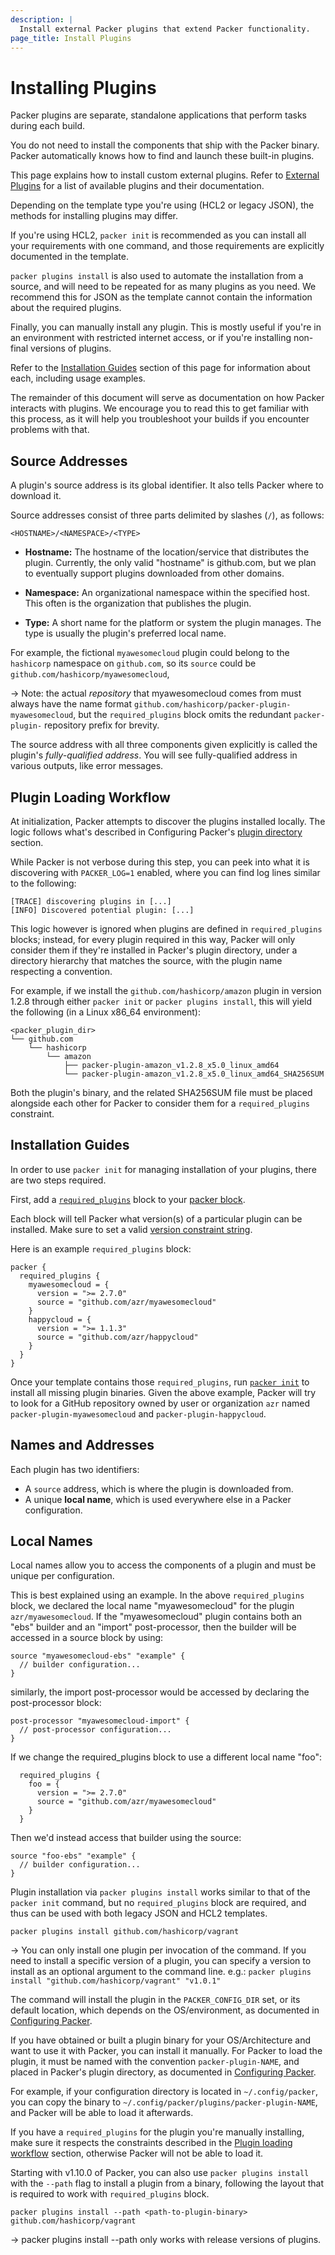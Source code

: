 ```yaml
---
description: |
  Install external Packer plugins that extend Packer functionality.
page_title: Install Plugins
---
```


# Installing Plugins

Packer plugins are separate, standalone applications that perform tasks during each build.

You do not need to install the components that ship with the Packer binary.
Packer automatically knows how to find and launch these built-in plugins.

This page explains how to install custom external plugins. Refer to [External Plugins](/packer/integrations) for a list of available plugins and their documentation.

Depending on the template type you're using (HCL2 or legacy JSON), the methods for installing plugins may differ.

If you're using HCL2, `packer init` is recommended as you can install all your requirements with one
command, and those requirements are explicitly documented in the template.

`packer plugins install` is also used to automate the installation from a source, and will need to
be repeated for as many plugins as you need.
We recommend this for JSON as the template cannot contain the information about the required plugins.

Finally, you can manually install any plugin. This is mostly useful if you're in an environment with
restricted internet access, or if you're installing non-final versions of plugins.

Refer to the [Installation Guides](#installation-guides) section of this page for information about
each, including usage examples.

The remainder of this document will serve as documentation on how Packer interacts with plugins.
We encourage you to read this to get familiar with this process, as it will help you troubleshoot
your builds if you encounter problems with that.

## Source Addresses

A plugin's source address is its global identifier. It also tells Packer where
to download it.

Source addresses consist of three parts delimited by slashes (`/`), as
follows:

`<HOSTNAME>/<NAMESPACE>/<TYPE>`

- **Hostname:** The hostname of the location/service that
  distributes the plugin. Currently, the only valid "hostname" is github.com,
  but we plan to eventually support plugins downloaded from other domains.

- **Namespace:** An organizational namespace within the specified host.
  This often is the organization that publishes the plugin.

- **Type:** A short name for the platform or system the plugin manages. The
  type is usually the plugin's preferred local name.

For example, the fictional `myawesomecloud` plugin could belong to the
`hashicorp` namespace on `github.com`, so its `source` could be
`github.com/hashicorp/myawesomecloud`,

-> Note: the actual _repository_ that myawesomecloud comes from must always have
the name format `github.com/hashicorp/packer-plugin-myawesomecloud`, but the
`required_plugins` block omits the redundant `packer-plugin-` repository prefix
for brevity.

The source address with all three components given explicitly is called the
plugin's _fully-qualified address_. You will see fully-qualified address in
various outputs, like error messages.

## Plugin Loading Workflow

At initialization, Packer attempts to discover the plugins installed locally. The
logic follows what's described in Configuring Packer's
[plugin directory](/packer/docs/configure#packer-s-plugin-directory)
section.

While Packer is not verbose during this step, you can peek into what it is discovering
with `PACKER_LOG=1` enabled, where you can find log lines similar to the following:

```shell
[TRACE] discovering plugins in [...]
[INFO] Discovered potential plugin: [...]
```

This logic however is ignored when plugins are defined in `required_plugins` blocks;
instead, for every plugin required in this way, Packer will only consider them if they're
installed in Packer's plugin directory, under a directory hierarchy that matches the
source, with the plugin name respecting a convention.

For example, if we install the `github.com/hashicorp/amazon` plugin in version 1.2.8 through
either `packer init` or `packer plugins install`, this will yield the following (in a
Linux x86_64 environment):

```shell
<packer_plugin_dir>
└── github.com
    └── hashicorp
        └── amazon
            ├── packer-plugin-amazon_v1.2.8_x5.0_linux_amd64
            └── packer-plugin-amazon_v1.2.8_x5.0_linux_amd64_SHA256SUM
```

Both the plugin's binary, and the related SHA256SUM file must be placed alongside
each other for Packer to consider them for a `required_plugins` constraint.

## Installation Guides

<Tabs>
<Tab heading="Packer init (recommended with HCL2 templates)">

In order to use `packer init` for managing installation of your plugins, there are
two steps required.

First, add a [`required_plugins`](/packer/docs/templates/hcl_templates/blocks/packer#specifying-plugin-requirements)
block to your [packer block](/packer/docs/templates/hcl_templates/blocks/packer).

Each block will tell Packer what version(s) of a particular plugin can be installed.
Make sure to set a valid
[version constraint string](/packer/docs/templates/hcl_templates/blocks/packer#version-constraints).

Here is an example `required_plugins` block:

```hcl
packer {
  required_plugins {
    myawesomecloud = {
      version = ">= 2.7.0"
      source = "github.com/azr/myawesomecloud"
    }
    happycloud = {
      version = ">= 1.1.3"
      source = "github.com/azr/happycloud"
    }
  }
}
```

Once your template contains those `required_plugins`, run
[`packer init`](/packer/docs/commands/init) to install all missing plugin
binaries.
Given the above example, Packer will try to look for a GitHub
repository owned by user or organization `azr` named
`packer-plugin-myawesomecloud` and `packer-plugin-happycloud`.

## Names and Addresses

Each plugin has two identifiers:

- A `source` address, which is where the plugin is downloaded from.
- A unique **local name**, which is used everywhere else in a Packer configuration.

## Local Names

Local names allow you to access the components of a plugin and must be unique
per configuration.

This is best explained using an example. In the above `required_plugins` block,
we declared the local name "myawesomecloud" for the plugin `azr/myawesomecloud`.
If the "myawesomecloud" plugin contains both an "ebs" builder and an "import"
post-processor, then the builder will be accessed in a source block by using:

```hcl
source "myawesomecloud-ebs" "example" {
  // builder configuration...
}
```

similarly, the import post-processor would be accessed by declaring the
post-processor block:

```hcl
post-processor "myawesomecloud-import" {
  // post-processor configuration...
}
```

If we change the required_plugins block to use a different local name "foo":

```hcl
  required_plugins {
    foo = {
      version = ">= 2.7.0"
      source = "github.com/azr/myawesomecloud"
    }
  }
```

Then we'd instead access that builder using the source:

```hcl
source "foo-ebs" "example" {
  // builder configuration...
}
```

</Tab>
<Tab heading="Packer plugins install (recommended with legacy JSON templates)">

Plugin installation via `packer plugins install` works similar to that of the `packer init` command, but
no `required_plugins` block are required, and thus can be used with both legacy JSON and HCL2 templates.

```shell
packer plugins install github.com/hashicorp/vagrant
```

-> You can only install one plugin per invocation of the command. If you need to install
   a specific version of a plugin, you can specify a version to install as an optional
   argument to the command line.
   e.g.: `packer plugins install "github.com/hashicorp/vagrant" "v1.0.1"`

The command will install the plugin in the `PACKER_CONFIG_DIR` set, or its
default location, which depends on the OS/environment, as documented in
[Configuring Packer](/packer/docs/configure#packer-s-plugin-directory).

</Tab>
<Tab heading="Manual installation">

If you have obtained or built a plugin binary for your OS/Architecture and want to
use it with Packer, you can install it manually. For Packer to load the plugin,
it must be named with the convention `packer-plugin-NAME`, and placed in Packer's plugin
directory, as documented in
[Configuring Packer](/packer/docs/configure#packer-s-plugin-directory).

For example, if your configuration directory is located in `~/.config/packer`,
you can copy the binary to `~/.config/packer/plugins/packer-plugin-NAME`, and
Packer will be able to load it afterwards.

If you have a `required_plugins` for the plugin you're manually installing, make sure
it respects the constraints described in the [Plugin loading workflow](#plugin-loading-workflow)
section, otherwise Packer will not be able to load it.

Starting with v1.10.0 of Packer, you can also use `packer plugins install` with the
`--path` flag to install a plugin from a binary, following the layout that is required to
work with `required_plugins` block.

```shell
packer plugins install --path <path-to-plugin-binary> github.com/hashicorp/vagrant
```

-> packer plugins install --path only works with release versions of plugins.

</Tab>
</Tabs>
